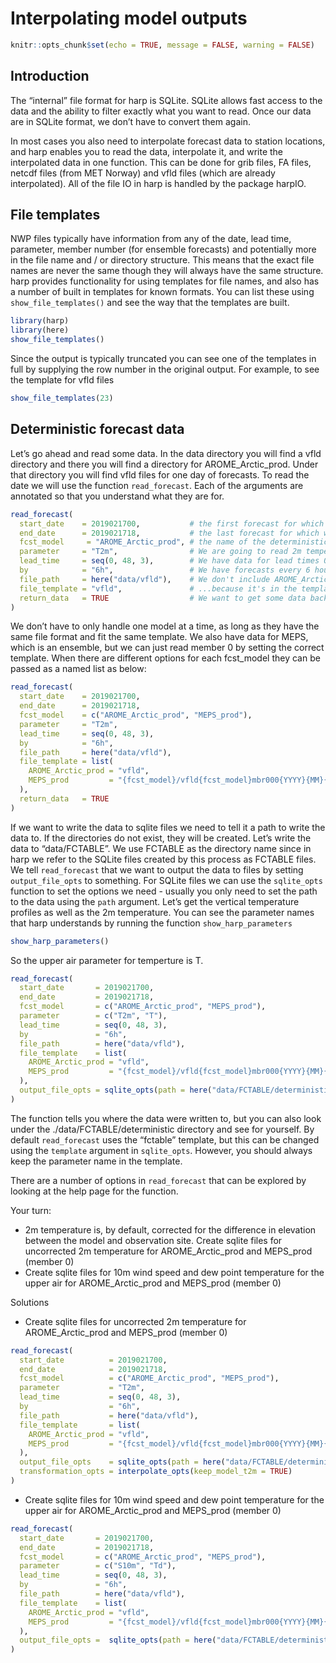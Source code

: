 # Interpolating model outputs

```r
knitr::opts_chunk$set(echo = TRUE, message = FALSE, warning = FALSE)
```


## Introduction
The "internal" file format for harp is SQLite. SQLite allows fast access to the data and the ability to filter exactly what you want to read. Once our data are in SQLite format, we don't have to convert them again. 

In most cases you also need to interpolate forecast data to station locations, and harp enables you to read the data, interpolate it, and write the interpolated data in one function. This can be done for grib files, FA files, netcdf files (from MET Norway) and vfld files (which are already interpolated). All of the file IO in harp is handled by the package harpIO. 

## File templates
NWP files typically have information from any of the date, lead time, parameter, member number (for ensemble forecasts) and potentially more in the file name and / or directory structure. This means that the exact file names are never the same though they will always have the same structure. harp provides functionality for using templates for file names, and also has a number of built in templates for known formats. You can list these using `show_file_templates()` and see the way that the templates are built.
```r
library(harp)
library(here)
show_file_templates()
```

Since the output is typically truncated you can see one of the templates in full by supplying the row number in the original output. For example, to see the template for vfld files
```r
show_file_templates(23)
```

## Deterministic forecast data
Let's go ahead and read some data. In the data directory you will find a vfld directory and there you will find a directory for AROME_Arctic_prod. Under that directory you will find vfld files for one day of forecasts. To read the date we will use the function `read_forecast`. Each of the arguments are annotated so that you understand what they are for.
```r
read_forecast(
  start_date    = 2019021700,           # the first forecast for which we have data
  end_date      = 2019021718,           # the last forecast for which we have data
  fcst_model     = "AROME_Arctic_prod", # the name of the deterministic model as in the file name
  parameter     = "T2m",                # We are going to read 2m temperature
  lead_time     = seq(0, 48, 3),        # We have data for lead times 0 - 48 at 3 hour intervals
  by            = "6h",                 # We have forecasts every 6 hours
  file_path     = here("data/vfld"),    # We don't include AROME_Arctic_prod in the path...
  file_template = "vfld",               # ...because it's in the template
  return_data   = TRUE                  # We want to get some data back - by default nothing is returned
)
```


We don't have to only handle one model at a time, as long as they have the same file format and fit the same template. We also have data for MEPS, which is an ensemble, but we can just read member 0 by setting the correct template. When there are different options for each fcst_model they can be passed as a named list as below:
```r
read_forecast(
  start_date    = 2019021700,           
  end_date      = 2019021718,           
  fcst_model    = c("AROME_Arctic_prod", "MEPS_prod"),  
  parameter     = "T2m",                
  lead_time     = seq(0, 48, 3), 
  by            = "6h",                
  file_path     = here("data/vfld"),    
  file_template = list(
    AROME_Arctic_prod = "vfld", 
    MEPS_prod         = "{fcst_model}/vfld{fcst_model}mbr000{YYYY}{MM}{DD}{HH}{LDT2}"
  ),
  return_data   = TRUE                  
)
```

If we want to write the data to sqlite files we need to tell it a path to write the data to. If the directories do not exist, they will be created. Let's write the data to "data/FCTABLE". We use FCTABLE as the directory name since in harp we refer to the SQLite files created by this process as FCTABLE files. We tell `read_forecast` that we want to output the data to files by setting `output_file_opts` to something. For SQLite files we can use the `sqlite_opts` function to set the options we need - usually you only need to set the path to the data using the `path` argument. Let's get the vertical temperature profiles as well as the 2m temperature. You can see the parameter names that harp understands by running the function `show_harp_parameters`
```r
show_harp_parameters()
```

So the upper air parameter for temperture is T. 
```r
read_forecast(
  start_date       = 2019021700,           
  end_date         = 2019021718,           
  fcst_model       = c("AROME_Arctic_prod", "MEPS_prod"),  
  parameter        = c("T2m", "T"),                
  lead_time        = seq(0, 48, 3),
  by               = "6h",                
  file_path        = here("data/vfld"),    
  file_template    = list(
    AROME_Arctic_prod = "vfld", 
    MEPS_prod         = "{fcst_model}/vfld{fcst_model}mbr000{YYYY}{MM}{DD}{HH}{LDT2}"
  ),
  output_file_opts = sqlite_opts(path = here("data/FCTABLE/deterministic"))
)
```

The function tells you where the data were written to, but you can also look under the ./data/FCTABLE/deterministic directory and see for yourself. By default `read_forecast` uses the "fctable" template, but this can be changed using the `template` argument in `sqlite_opts`. However, you should always keep the parameter name in the template. 

There are a number of options in `read_forecast` that can be explored by looking at the help page for the function. 

Your turn:

* 2m temperature is, by default, corrected for the difference in elevation between the model and observation site. Create sqlite files for uncorrected 2m temperature for AROME_Arctic_prod and MEPS_prod (member 0)
* Create sqlite files for 10m wind speed and dew point temperature for the upper air for AROME_Arctic_prod and MEPS_prod (member 0)

Solutions

* Create sqlite files for uncorrected 2m temperature for AROME_Arctic_prod and MEPS_prod (member 0)
```r
read_forecast(
  start_date          = 2019021700,           
  end_date            = 2019021718,           
  fcst_model          = c("AROME_Arctic_prod", "MEPS_prod"),  
  parameter           = "T2m",                
  lead_time           = seq(0, 48, 3), 
  by                  = "6h",                
  file_path           = here("data/vfld"),    
  file_template       = list(
    AROME_Arctic_prod = "vfld", 
    MEPS_prod         = "{fcst_model}/vfld{fcst_model}mbr000{YYYY}{MM}{DD}{HH}{LDT2}"
  ),
  output_file_opts    = sqlite_opts(path = here("data/FCTABLE/deterministic")),
  transformation_opts = interpolate_opts(keep_model_t2m = TRUE)
)
```

* Create sqlite files for 10m wind speed and dew point temperature for the upper air for AROME_Arctic_prod and MEPS_prod (member 0)
```r
read_forecast(
  start_date       = 2019021700,           
  end_date         = 2019021718,           
  fcst_model       = c("AROME_Arctic_prod", "MEPS_prod"),  
  parameter        = c("S10m", "Td"),                
  lead_time        = seq(0, 48, 3),        
  by               = "6h",                
  file_path        = here("data/vfld"),    
  file_template    = list(
    AROME_Arctic_prod = "vfld", 
    MEPS_prod         = "{fcst_model}/vfld{fcst_model}mbr000{YYYY}{MM}{DD}{HH}{LDT2}"
  ),
  output_file_opts =  sqlite_opts(path = here("data/FCTABLE/deterministic"))
)
```

